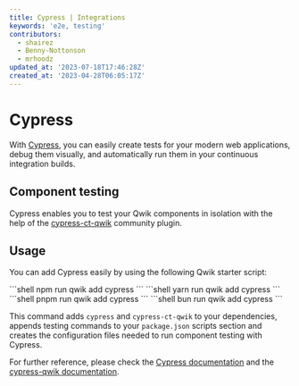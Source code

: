 ```yaml
---
title: Cypress | Integrations
keywords: 'e2e, testing'
contributors:
  - shairez
  - Benny-Nottonson
  - mrhoodz
updated_at: '2023-07-18T17:46:28Z'
created_at: '2023-04-28T06:05:17Z'
---
```



# Cypress 

With [Cypress](https://www.cypress.io), you can easily create tests for your modern web applications, debug them visually, and automatically run them in your continuous integration builds.


## Component testing

Cypress enables you to test your Qwik components 
in isolation with the help of the [cypress-ct-qwik](https://github.com/qwikifiers/cypress-qwik) community plugin.




## Usage

You can add Cypress easily by using the following Qwik starter script:

<PackageManagerTabs>
  <span q:slot="npm">
```shell
npm run qwik add cypress
```
  </span>
  <span q:slot="yarn">
```shell
yarn run qwik add cypress
```
  </span>
  <span q:slot="pnpm">
```shell
pnpm run qwik add cypress
```
  </span>
  <span q:slot="bun">
```shell
bun run qwik add cypress
```
  </span>
</PackageManagerTabs>

This command adds `cypress` and `cypress-ct-qwik` to your dependencies, appends testing commands to your `package.json` 
scripts section and creates the configuration files needed to run component testing with Cypress.


For further reference, please check the [Cypress documentation](https://docs.cypress.io/guides/overview/why-cypress) and the [cypress-qwik documentation](https://github.com/qwikifiers/cypress-qwik).
